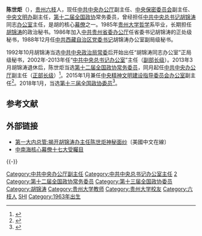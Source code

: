 '''陈世炬'''（{{bd|1963年||}}），[[贵州省|贵州]][[六枝特区|六枝]]人，现任[[中共中央办公厅|中共中央办公厅]]副主任、[[中央保密委员会|中央保密委员会]]副主任、[[中央精神文明建设指导委员会办公室|中央文明办]]副主任，[[中国人民政治协商会议第十二届全国委员会|第十二届全国政协]]常务委员，曾经担任[[中国共产党中央委员会总书记|中共中央总书记]][[胡锦涛|胡锦涛]]同志[[中国共产党中央委员会总书记办公室|办公室]]主任，是胡的核心[[幕僚部門|幕僚]]之一。1985年[[贵州大学|贵州大学]][[哲学|哲学]]系毕业，长期担任[[胡锦涛|胡锦涛]]的政治秘书。1986年加入[[中国共产党贵州省委员会|中共贵州省委]][[省委办公厅|办公厅]]任省委书记胡锦涛的正处级秘书，1988年12月任[[中国共产党西藏自治区委员会|中共西藏自治区党委]][[自治区党委书记|书记]]胡锦涛办公室副局级秘书。

1992年10月胡锦涛当选[[中国共产党中央政治局常务委员会|中共中央政治局常委]]后开始出任“胡锦涛同志办公室”正局级秘书，2002年-2013年任“[[中国共产党中央委员会总书记|中共中央总书记]][[中国共产党中央委员会总书记办公室|办公室]]”主任（[[省部级副职|副部长级]]）。2013年3月胡锦涛退休后，陈世炬当选[[中国人民政治协商会议第十二届全国委员会|第十二届全国政协]][[中国人民政治协商会议全国委员会常务委员会|常务委员]]，同月起任[[中共中央办公厅|中共中央办公厅]]副主任（[[省部级正职|正部长级]]）<ref>{{cite news|url=http://news.ynet.com/3.1/1501/07/9738952_2.html|title=原胡锦涛主席办公室主任陈世炬明确为正部级|date=2015-01-07|newspaper=北青网|accessdate=2015-01-07}}</ref>。2015年1月兼任[[中央精神文明建设指导委员会办公室|中央精神文明建设指导委员会办公室]]副主任<ref>{{cite news|url=http://news.wenweipo.com/2015/01/08/IN1501080060.htm|title=原胡锦涛办公室主任兼任文明办副主任|date=2015-01-08|newspaper=文匯網|accessdate=2015-01-08}}</ref>。2018年1月，当选[[中国人民政治协商会议第十三届全国委员会委员名单|第十三届全国政协委员]]<ref>{{Cite web|title=中国人民政治协商会议第十三届全国委员会委员名单|url=http://sports.163.com/18/0126/06/D92BRKK400051C89.html|accessdate=2018-01-26|work=网易|archive-url=https://web.archive.org/web/20180127143232/http://sports.163.com/18/0126/06/D92BRKK400051C89.html|archive-date=2018-01-27|dead-url=yes}}</ref>。

== 参考文献 ==
{{Reflist}}

== 外部链接 ==
* [https://web.archive.org/web/20090523111521/http://www.tycool.com/2005/12/02/00028.html 第一大内总管:揭开胡锦涛办主任陈世炬神秘面纱]〔美國中文在線〕
* [http://www.takungpao.com.hk/news/07/10/10/ZM-806936.htm 中南海核心幕僚十七大受矚目]{{dead link|date=2018年5月 |bot=InternetArchiveBot |fix-attempted=yes }}

{{-}}
{{start box}}
{{s-ppo|cpc}}
{{s-before|[[贾廷安|贾廷安]]|[[江泽民|江泽民]]同志办公室主任}}
{{s-title|[[中国共产党中央委员会总书记|中国共产党中央委员会总书记]][[中国共产党中央委员会总书记办公室|办公室]]主任<br />（[[胡锦涛|胡锦涛]]同志办公室主任）|2002年5月－2013年3月}}
{{s-after|[[丁薛祥|丁薛祥]]|[[习近平|习近平]]同志办公室主任}}
{{end box}}
{{中共中央总书记办公室主任}}

{{DEFAULTSORT:C陈}}
[[Category:中共中央办公厅副主任|Category:中共中央办公厅副主任]]
[[Category:中共中央总书记办公室主任|Category:中共中央总书记办公室主任]]
[[Category:中华人民共和国主席办公室主任|2]]
[[Category:第十二届全国政协常务委员|Category:第十二届全国政协常务委员]]
[[Category:第十三届全国政协委员|Category:第十三届全国政协委员]]
[[Category:胡锦涛|Category:胡锦涛]]
[[Category:贵州大学教师|Category:贵州大学教师]]
[[Category:贵州大学校友|Category:贵州大学校友]]
[[Category:六枝人|Category:六枝人]]
[[Category:陈姓|SHI]]
[[Category:1963年出生|Category:1963年出生]]